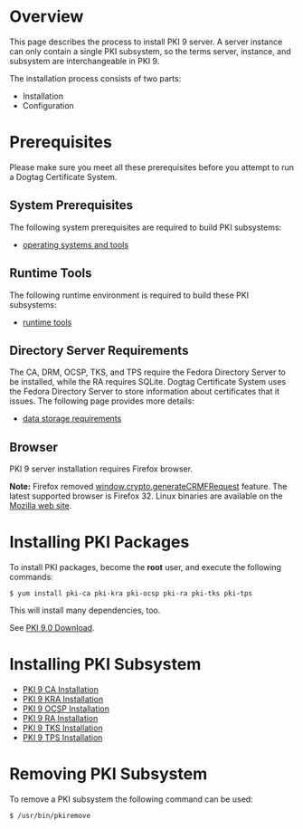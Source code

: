 = Overview =

This page describes the process to install PKI 9 server. A server instance can only contain a single PKI subsystem, so the terms server, instance, and subsystem are interchangeable in PKI 9.

The installation process consists of two parts:

* Installation
* Configuration

= Prerequisites =

Please make sure you meet all these prerequisites before you attempt to run a Dogtag Certificate System.

== System Prerequisites ==

The following system prerequisites are required to build PKI subsystems:

* [[PKI_Prerequisites|operating systems and tools]]

== Runtime Tools ==

The following runtime environment is required to build these PKI subsystems:

* [[PKI_Runtime_Environments|runtime tools]]

== Directory Server Requirements ==

The CA, DRM, OCSP, TKS, and TPS require the Fedora Directory Server to be installed, while the RA requires SQLite. Dogtag Certificate System uses the Fedora Directory Server to store information about certificates that it issues. The following page provides more details:
* [[PKI_Data_Storage_Requirements|data storage requirements]]

== Browser ==

PKI 9 server installation requires Firefox browser.

'''Note:''' Firefox removed [https://wiki.mozilla.org/SecurityEngineering/Removing_Proprietary_window.crypto_Functions window.crypto.generateCRMFRequest] feature. The latest supported browser is Firefox 32. Linux binaries are available on the [https://ftp.mozilla.org/pub/firefox/releases/32.0.3/ Mozilla web site].

= Installing PKI Packages =

To install PKI packages, become the '''root''' user, and execute the following commands:

 $ yum install pki-ca pki-kra pki-ocsp pki-ra pki-tks pki-tps

This will install many dependencies, too.

See [[PKI 9.0 Download]].

= Installing PKI Subsystem =

* [[PKI 9 CA Installation]]
* [[PKI 9 KRA Installation]]
* [[PKI 9 OCSP Installation]]
* [[PKI 9 RA Installation]]
* [[PKI 9 TKS Installation]]
* [[PKI 9 TPS Installation]]

= Removing PKI Subsystem =

To remove a PKI subsystem the following command can be used:

 $ /usr/bin/pkiremove